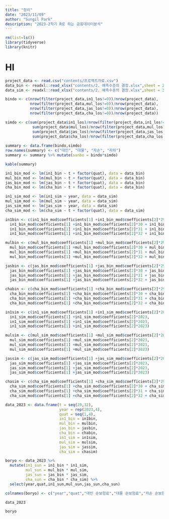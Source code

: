 ```yaml
---
title: "정리"
date: "2023/11/09"
author: "Sungil Park"
description: "2023-2학기 R로 하는 금융데이터분석"
---
```


```r
rm(list=ls())
library(tidyverse)
library(knitr)
```

<h1>HI</h1>

```r
project_data <- read.csv("contents/프로젝트자료.csv")
data_bin <- readxl::read_xlsx("contents/2. 예측수준의 결정.xlsx",sheet = 2)
data_sim <- readxl::read_xlsx("contents/2. 예측수준의 결정.xlsx",sheet = 3)
```

```r
bindo <- c(nrow(filter(project_data,in1_los!=0))/nrow(project_data),
           nrow(filter(project_data,mul_los!=0))/nrow(project_data),
           nrow(filter(project_data,jas_los!=0))/nrow(project_data),
           nrow(filter(project_data,cha_los!=0))/nrow(project_data))

simdo <- c(sum(project_data$in1_los)/nrow(filter(project_data,in1_los!=0)),
            sum(project_data$mul_los)/nrow(filter(project_data,mul_los!=0)),
            sum(project_data$jas_los)/nrow(filter(project_data,jas_los!=0)),
            sum(project_data$cha_los)/nrow(filter(project_data,cha_los!=0)))
        
summary <- data.frame(bindo,simdo)
row.names(summary) <- c("대인", "대물", "자손", "자차")
summary <- summary %>% mutate(sunbo = bindo*simdo)
```

```r
kable(summary)
```

```r
in1_bin_mod <- lm(in1_bin ~ t + factor(quat), data = data_bin)
mul_bin_mod <- lm(mul_bin ~ t + factor(quat), data = data_bin)
jas_bin_mod <- lm(jas_bin ~ t + factor(quat), data = data_bin)
cha_bin_mod <- lm(cha_bin ~ t + factor(quat), data = data_bin)

in1_sim_mod <- lm(in1_sim ~ year, data = data_sim)
mul_sim_mod <- lm(mul_sim ~ year, data = data_sim)
jas_sim_mod <- lm(jas_sim ~ year, data = data_sim)
cha_sim_mod <- lm(cha_sim ~ t + factor(quat), data = data_sim)
```

```r
in1bin <- c(in1_bin_mod$coefficients[1] +in1_bin_mod$coefficients[2]*29, 
  in1_bin_mod$coefficients[1] +in1_bin_mod$coefficients[2]*30 + in1_bin_mod$coefficients[3],
  in1_bin_mod$coefficients[1] +in1_bin_mod$coefficients[2]*31 + in1_bin_mod$coefficients[4],
  in1_bin_mod$coefficients[1] +in1_bin_mod$coefficients[2]*32 + in1_bin_mod$coefficients[5])

mulbin <- c(mul_bin_mod$coefficients[1] +mul_bin_mod$coefficients[2]*29,
  mul_bin_mod$coefficients[1] +mul_bin_mod$coefficients[2]*30 + mul_bin_mod$coefficients[3],
  mul_bin_mod$coefficients[1] +mul_bin_mod$coefficients[2]*31 + mul_bin_mod$coefficients[4],
  mul_bin_mod$coefficients[1] +mul_bin_mod$coefficients[2]*32 + mul_bin_mod$coefficients[5])

jasbin <- c(jas_bin_mod$coefficients[1] +jas_bin_mod$coefficients[2]*29,
  jas_bin_mod$coefficients[1] +jas_bin_mod$coefficients[2]*30 + jas_bin_mod$coefficients[3],
  jas_bin_mod$coefficients[1] +jas_bin_mod$coefficients[2]*31 + jas_bin_mod$coefficients[4],
  jas_bin_mod$coefficients[1] +jas_bin_mod$coefficients[2]*32 + jas_bin_mod$coefficients[5])

chabin <- c(cha_bin_mod$coefficients[1] +cha_bin_mod$coefficients[2]*29,
  cha_bin_mod$coefficients[1] +cha_bin_mod$coefficients[2]*30 + cha_bin_mod$coefficients[3],
  cha_bin_mod$coefficients[1] +cha_bin_mod$coefficients[2]*31 + cha_bin_mod$coefficients[4],
  cha_bin_mod$coefficients[1] +cha_bin_mod$coefficients[2]*32 + cha_bin_mod$coefficients[5])

in1sim <- c(in1_sim_mod$coefficients[1] +in1_sim_mod$coefficients[2]*2023, 
  in1_sim_mod$coefficients[1] +in1_sim_mod$coefficients[2]*2023,
  in1_sim_mod$coefficients[1] +in1_sim_mod$coefficients[2]*2023,
  in1_sim_mod$coefficients[1] +in1_sim_mod$coefficients[2]*2023)

mulsim <- c(mul_sim_mod$coefficients[1] +mul_sim_mod$coefficients[2]*2023,
  mul_sim_mod$coefficients[1] +mul_sim_mod$coefficients[2]*2023,
  mul_sim_mod$coefficients[1] +mul_sim_mod$coefficients[2]*2023,
  mul_sim_mod$coefficients[1] +mul_sim_mod$coefficients[2]*2023)

jassim <- c(jas_sim_mod$coefficients[1] +jas_sim_mod$coefficients[2]*2023,
  jas_sim_mod$coefficients[1] +jas_sim_mod$coefficients[2]*2023,
  jas_sim_mod$coefficients[1] +jas_sim_mod$coefficients[2]*2023,
  jas_sim_mod$coefficients[1] +jas_sim_mod$coefficients[2]*2023)

chasim <- c(cha_sim_mod$coefficients[1] +cha_sim_mod$coefficients[2]*29,
  cha_sim_mod$coefficients[1] +cha_sim_mod$coefficients[2]*30 + cha_sim_mod$coefficients[3],
  cha_sim_mod$coefficients[1] +cha_sim_mod$coefficients[2]*31 + cha_sim_mod$coefficients[4],
  cha_sim_mod$coefficients[1] +cha_sim_mod$coefficients[2]*32 + cha_sim_mod$coefficients[5])
```

```r
data_2023 <- data.frame(t = seq(29,32),
                        year = rep(2023,4),
                        quat = seq(1,4),
                        in1_bin = in1bin,
                        mul_bin = mulbin,
                        jas_bin = jasbin,
                        cha_bin = chabin,
                        in1_sim = in1sim,
                        mul_sim = mulsim,
                        jas_sim = jassim,
                        cha_sim = chasim)

boryo <- data_2023 %>% 
  mutate(in1_sun = in1_bin * in1_sim,
         mul_sun = mul_bin * mul_sim,
         jas_sun = jas_bin * jas_sim,
         cha_sun = cha_bin * cha_sim) %>% 
  select(year,quat,in1_sun,mul_sun,jas_sun,cha_sun)

colnames(boryo) <- c("year","quat","대인 순보험료","대물 순보험료","자손 순보험료","자차 순보험료")

data_2023

boryo
```
